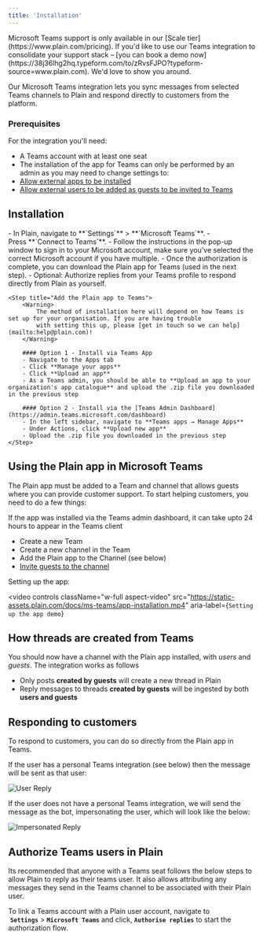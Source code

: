 ```yaml
---
title: 'Installation'
---
```


<Warning>
  Microsoft Teams support is only available in our [Scale tier](https://www.plain.com/pricing). If
  you'd like to use our Teams integration to consolidate your support stack – [you can book a demo
  now](https://38j36lhg2hq.typeform.com/to/zRvsFJPO?typeform-source=www.plain.com). We'd love to
  show you around.
</Warning>

Our Microsoft Teams integration lets you sync messages from selected Teams channels to Plain and respond directly to customers from the platform.

### Prerequisites

For the integration you'll need:

- A Teams account with at least one seat
- The installation of the app for Teams can only be performed by an admin as you may need to change settings to:
- [Allow external apps to be installed](https://learn.microsoft.com/en-us/microsoftteams/platform/concepts/build-and-test/prepare-your-o365-tenant#enable-custom-teams-apps-and-turn-on-custom-app-uploading)
- [Allow external users to be added as guests to be invited to Teams](https://learn.microsoft.com/en-us/microsoft-365/solutions/collaborate-as-team)

## Installation

<Steps>
    <Step title="Connect your Plain workspace to Teams">
        - In Plain, navigate to **`Settings`** > **`Microsoft Teams`**.
        - Press **`Connect to Teams`**.
        - Follow the instructions in the pop-up window to sign in to your Microsoft account, make sure you've selected the correct
        Microsoft account if you have multiple.
        - Once the authorization is complete, you can download the Plain app for Teams (used in the next step).
        - Optional: Authorize replies from your Teams profile to respond directly from Plain as yourself.
    </Step>

    <Step title="Add the Plain app to Teams">
        <Warning>
            The method of installation here will depend on how Teams is set up for your organisation. If you are having trouble
            with setting this up, please [get in touch so we can help](mailto:help@plain.com)!
        </Warning>

        #### Option 1 - Install via Teams App
        - Navigate to the Apps tab
        - Click **Manage your apps**
        - Click **Upload an app**
        - As a Teams admin, you should be able to **Upload an app to your organization's app catalogue** and upload the .zip file you downloaded in the previous step

        #### Option 2 - Install via the [Teams Admin Dashboard](https://admin.teams.microsoft.com/dashboard)
        - In the left sidebar, navigate to **Teams apps → Manage Apps**
        - Under Actions, click **Upload new app**
        - Upload the .zip file you downloaded in the previous step
    </Step>

</Steps>

## Using the Plain app in Microsoft Teams

The Plain app must be added to a Team and channel that allows guests where you can provide customer support. To start helping customers, you need to do a few things:

<Warning>
  If the app was installed via the Teams admin dashboard, it can take upto 24 hours to appear in the
  Teams client
</Warning>

- Create a new Team
- Create a new channel in the Team
- Add the Plain app to the Channel (see below)
- [Invite guests to the channel](https://support.microsoft.com/en-gb/office/add-guests-to-a-team-in-microsoft-teams-fccb4fa6-f864-4508-bdde-256e7384a14f)

Setting up the app:

<video
  controls
  className="w-full aspect-video"
  src="https://static-assets.plain.com/docs/ms-teams/app-installation.mp4"
  aria-label={`Setting up the app demo`}
></video>

## How threads are created from Teams

You should now have a channel with the Plain app installed, with _users_ and _guests_. The integration works as follows

- Only posts **created by guests** will create a new thread in Plain
- Reply messages to threads **created by guests** will be ingested by both **users and guests**

## Responding to customers

To respond to customers, you can do so directly from the Plain app in Teams.

If the user has a personal Teams integration (see below) then the message will be sent as that user:

![User Reply](/public/images/ms-teams-int-user-reply.png)

If the user does not have a personal Teams integration, we will send the message as the bot, impersonating the user, which will look like the below:

![Impersonated Reply](/public/images/ms-teams-int-impersonated-reply.png)

## Authorize Teams users in Plain

Its recommended that anyone with a Teams seat follows the below steps to allow Plain to reply as their teams user. It also allows attributing any messages they send in the Teams channel to be associated with their Plain user.

To link a Teams account with a Plain user account, navigate to  **`Settings`** > **`Microsoft Teams`** and click, **`Authorise replies`** to start the authorization flow.

